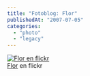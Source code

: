```yaml
---
title: "Fotoblog: Flor"
publishedAt: "2007-07-05"
categories: 
  - "photo"
  - "legacy"
---
```


[![Flor en flickr](http://farm2.static.flickr.com/1349/713854268_23f88be9d6.jpg)](http://www.flickr.com/photos/ryck/713854268/ "Flor")  
[Flor](http://www.flickr.com/photos/ryck/713854268/) en flickr
